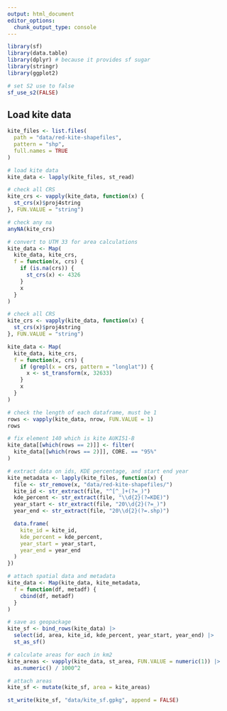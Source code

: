 ```yaml
---
output: html_document
editor_options: 
  chunk_output_type: console
---
```


```r
library(sf)
library(data.table)
library(dplyr) # because it provides sf sugar
library(stringr)
library(ggplot2)

# set S2 use to false
sf_use_s2(FALSE)
```

## Load kite data

```r
kite_files <- list.files(
  path = "data/red-kite-shapefiles",
  pattern = "shp",
  full.names = TRUE
)

# load kite data
kite_data <- lapply(kite_files, st_read)

# check all CRS
kite_crs <- vapply(kite_data, function(x) {
  st_crs(x)$proj4string
}, FUN.VALUE = "string")

# check any na
anyNA(kite_crs)

# convert to UTM 33 for area calculations
kite_data <- Map(
  kite_data, kite_crs,
  f = function(x, crs) {
    if (is.na(crs)) {
      st_crs(x) <- 4326
    }
    x
  }
)

# check all CRS
kite_crs <- vapply(kite_data, function(x) {
  st_crs(x)$proj4string
}, FUN.VALUE = "string")

kite_data <- Map(
  kite_data, kite_crs,
  f = function(x, crs) {
    if (grepl(x = crs, pattern = "longlat")) {
      x <- st_transform(x, 32633)
    }
    x
  }
)

# check the length of each dataframe, must be 1
rows <- vapply(kite_data, nrow, FUN.VALUE = 1)
rows

# fix element 140 which is kite AUKI51-B
kite_data[[which(rows == 2)]] <- filter(
  kite_data[[which(rows == 2)]], CORE. == "95%"
)
```

```r
# extract data on ids, KDE percentage, and start end year
kite_metadata <- lapply(kite_files, function(x) {
  file <- str_remove(x, "data/red-kite-shapefiles/")
  kite_id <- str_extract(file, "^[^_]+(?=_)")
  kde_percent <- str_extract(file, "\\d{2}(?=KDE)")
  year_start <- str_extract(file, "20\\d{2}(?=_)")
  year_end <- str_extract(file, "20\\d{2}(?=.shp)")

  data.frame(
    kite_id = kite_id,
    kde_percent = kde_percent,
    year_start = year_start,
    year_end = year_end
  )
})
```

```r
# attach spatial data and metadata
kite_data <- Map(kite_data, kite_metadata,
  f = function(df, metadf) {
    cbind(df, metadf)
  }
)

# save as geopackage
kite_sf <- bind_rows(kite_data) |>
  select(id, area, kite_id, kde_percent, year_start, year_end) |>
  st_as_sf()

# calculate areas for each in km2
kite_areas <- vapply(kite_data, st_area, FUN.VALUE = numeric(1)) |>
  as.numeric() / 1000^2

# attach areas
kite_sf <- mutate(kite_sf, area = kite_areas)

st_write(kite_sf, "data/kite_sf.gpkg", append = FALSE)
```
